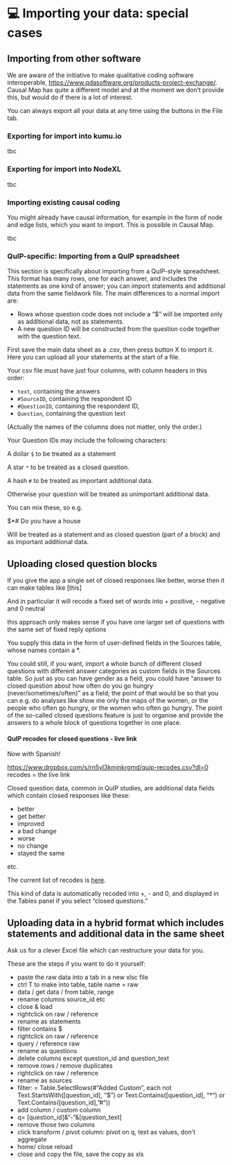 # 💻 Importing your data: special cases



## Importing from other software

We are aware of the initiative to make qualitative coding software interoperable, [https://www.qdasoftware.org/products-project-exchange/](https://www.qdasoftware.org/products-project-exchange/). Causal Map has quite a different model and at the moment we don’t provide this, but would do if there is a lot of interest.

You can always export all your data at any time using the buttons in the File tab.

### Exporting for import into kumu.io

tbc

### Exporting for import into NodeXL

tbc

### Importing existing causal coding

You might already have causal information, for example in the form of node and edge lists, which you want to import. This is possible in Causal Map. 

tbc

### QuIP-specific: Importing from a QuIP spreadsheet

This section is specifically about importing from a QuIP-style spreadsheet. This format has many rows, one for each answer, and includes the statements as one kind of answer; you can import statements and additional data from the same fieldwork file. The main differences to a normal import are:

- Rows whose question code does not include a “$” will be imported only as additional data, not as statements.
- A new question ID will be constructed from the question code together with the question text.

First save the main data sheet as a .csv, then press button X to import it. Here you can upload all your statements at the start of a file.

Your csv file must have just four columns, with column headers in this order:

- `text`, containing the answers
- `#SourceID`, containing the respondent ID
- `#QuestionID`, containing the respondent ID,
- `Question`, containing the question text

(Actually the names of the columns does not matter, only the order.)

Your Question IDs may include the following characters:

A dollar `$` to be treated as a statement

A star `*` to be treated as a closed question.

A hash `#` to be treated as important additional data.

Otherwise your question will be treated as unimportant additional data.

You can mix these, so e.g.

$*# Do you have a house

Will be treated as a statement and as closed question (part of a block) and as important additional data.

## Uploading closed question blocks

If you give the app a single set of closed responses like better, worse then it can make tables like [this]

And in particular it will recode a fixed set of words into + positive, - negative and 0 neutral

this approach only makes sense if you have one larger set of questions with the same set of fixed reply options

You supply this data in the form of user-defined fields in the Sources table, whose names contain a *. 

You could still, if you want, import a whole bunch of different closed questions with different answer categories as custom fields in the Sources table. So just as you can have gender as a field, you could have "answer to closed question about how often do you go hungry (never/sometimes/often)" as a field; the point of that would be so that you can e.g. do analyses like show me only the maps of the women, or the people who often go hungry, or the women who often go hungry. The point of the so-called closed questions feature is just to organise and provide the answers to a whole block of questions together in one place.

#### QuIP recodes for closed questions - live link

Now with Spanish!

[https://www.dropbox.com/s/rn5yl3kmjnkrgmd/quip-recodes.csv?dl=0](https://www.dropbox.com/s/rn5yl3kmjnkrgmd/quip-recodes.csv?dl=0) recodes = the live link


Closed question data, common in QuIP studies, are additional data fields which contain closed responses like these:

- better
- get better
- improved
- a bad change
- worse
- no change
- stayed the same

etc.

The current list of recodes is [here](https://www.dropbox.com/s/j8mn0i7w2ahtw56/quip-recodes.csv?dl=0).

This kind of data is automatically recoded into +, - and 0, and displayed in the Tables panel if you select “closed questions.”



## Uploading data in a hybrid format which includes statements and additional data in the same sheet

Ask us for a clever Excel file which can restructure your data for you.

These are the steps if you want to do it yourself:

- paste the raw data into a tab in a new xlsc file
- ctrl T to make into table, table name = raw
- data / get data / from table, range
- rename columns source_id etc
- close & load
- rightclick on raw / reference
- rename as statements
- filter contains $
- rightclick on raw / reference
- query / reference raw
- rename as questions
- delete columns except question_id and question_text
- remove rows / remove duplicates
- rightclick on raw / reference
- rename as sources
- filter: = Table.SelectRows(#"Added Custom", each not Text.StartsWith([question_id], "$") or Text.Contains([question_id], "*") or Text.Contains([question_id], "#"))
- add column / custom column
- q= [question_id]&"-"&[question_text]
- remove those two columns
- click transform / pivot column: pivot on q, text as values, don't aggregate
- home/ close reload
- close and copy the file, save the copy as xls